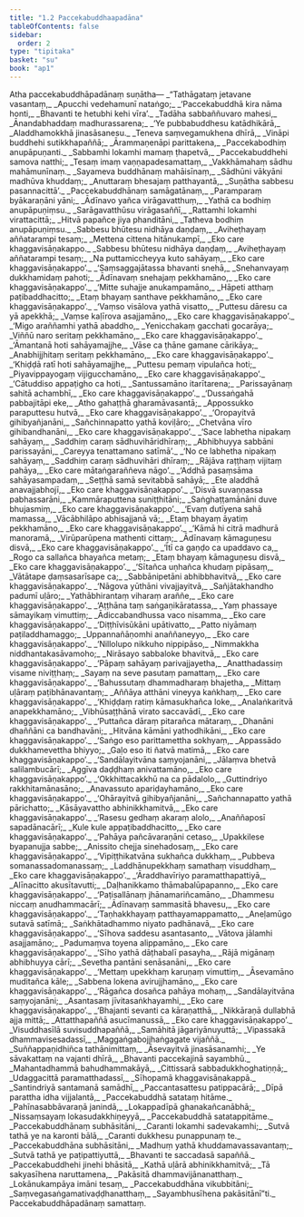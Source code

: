 ```yaml
---
title: "1.2 Paccekabuddhaapadāna"
tableOfContents: false
sidebar:
  order: 2
type: "tipitaka"
basket: "su"
book: "ap1"
---
```



<DynamicBreadcrumb />

<Paragraph number="86" type="center" book="ap1">
Atha paccekabuddhāpadānaṃ suṇātha—
</Paragraph>

<Division number="83" book="ap1" bookNo="20" page="8">

<Paragraph number="87" type="verses" book="ap1">
_“Tathāgataṃ jetavane vasantaṃ,_  
_Apucchi vedehamunī nataṅgo;_  
_‘Paccekabuddhā kira nāma honti,_  
_Bhavanti te hetubhi kehi vīra’._  

</Paragraph>

</Division>
<Division number="84" book="ap1" bookNo="20" page="8">

<Paragraph number="88" type="verses" book="ap1">
_Tadāha sabbaññuvaro mahesi,_  
_Ānandabhaddaṃ madhurassarena;_  
_‘Ye pubbabuddhesu katādhikārā,_  
_Aladdhamokkhā jinasāsanesu._  

</Paragraph>

</Division>
<Division number="85" book="ap1" bookNo="20" page="8">

<Paragraph number="89" type="verses" book="ap1">
_Teneva saṃvegamukhena dhīrā,_  
_Vināpi buddhehi sutikkhapaññā;_  
_Ārammaṇenāpi parittakena,_  
_Paccekabodhiṃ anupāpuṇanti._  

</Paragraph>

</Division>
<Division number="86" book="ap1" bookNo="20" page="8">

<Paragraph number="90" type="verses" book="ap1">
_Sabbamhi lokamhi mamaṃ ṭhapetvā,_  
_Paccekabuddhehi samova natthi;_  
_Tesaṃ imaṃ vaṇṇapadesamattaṃ,_  
_Vakkhāmahaṃ sādhu mahāmunīnaṃ._  

</Paragraph>

</Division>
<Division number="87" book="ap1" bookNo="20" page="8">

<Paragraph number="91" type="verses" book="ap1">
_Sayameva buddhānaṃ mahāisīnaṃ,_  
_Sādhūni vākyāni madhūva khuddaṃ;_  
_Anuttaraṃ bhesajaṃ patthayantā,_  
_Suṇātha sabbesu pasannacittā’._  

</Paragraph>

</Division>
<Division number="88" book="ap1" bookNo="20" page="8">

<Paragraph number="92" type="verses" book="ap1">
_Paccekabuddhānaṃ samāgatānaṃ,_  
_Paramparaṃ byākaraṇāni yāni;_  
_Ādīnavo yañca virāgavatthuṃ,_  
_Yathā ca bodhiṃ anupāpuṇiṃsu._  

</Paragraph>

</Division>
<Division number="89" book="ap1" bookNo="20" page="9">

<Paragraph number="93" type="verses" book="ap1">
_Sarāgavatthūsu virāgasaññī,_  
_Rattamhi lokamhi virattacittā;_  
_Hitvā papañce jiya phanditāni,_  
_Tatheva bodhiṃ anupāpuṇiṃsu._  

</Paragraph>

</Division>
<Division number="90" book="ap1" bookNo="20" page="9">

<Paragraph number="94" type="verses" book="ap1">
_Sabbesu bhūtesu nidhāya daṇḍaṃ,_  
_Aviheṭhayaṃ aññatarampi tesaṃ;_  
_Mettena cittena hitānukampī,_  
_Eko care khaggavisāṇakappo._  

</Paragraph>

</Division>
<Division number="91" book="ap1" bookNo="20" page="9">

<Paragraph number="95" type="verses" book="ap1">
_Sabbesu bhūtesu nidhāya daṇḍaṃ,_  
_Aviheṭhayaṃ aññatarampi tesaṃ;_  
_Na puttamiccheyya kuto sahāyaṃ,_  
_Eko care khaggavisāṇakappo’._  

</Paragraph>

</Division>
<Division number="92" book="ap1" bookNo="20" page="9">

<Paragraph number="96" type="verses" book="ap1">
_‘Saṃsaggajātassa bhavanti snehā,_  
_Snehanvayaṃ dukkhamidaṃ pahoti;_  
_Ādīnavaṃ snehajaṃ pekkhamāno,_  
_Eko care khaggavisāṇakappo’._  

</Paragraph>

</Division>
<Division number="93" book="ap1" bookNo="20" page="9">

<Paragraph number="97" type="verses" book="ap1">
_‘Mitte suhajje anukampamāno,_  
_Hāpeti atthaṃ paṭibaddhacitto;_  
_Etaṃ bhayaṃ santhave pekkhamāno,_  
_Eko care khaggavisāṇakappo’._  

</Paragraph>

</Division>
<Division number="94" book="ap1" bookNo="20" page="9">

<Paragraph number="98" type="verses" book="ap1">
_‘Vaṃso visālova yathā visatto,_  
_Puttesu dāresu ca yā apekkhā;_  
_Vaṃse kaḷīrova asajjamāno,_  
_Eko care khaggavisāṇakappo’._  

</Paragraph>

</Division>
<Division number="95" book="ap1" bookNo="20" page="9">

<Paragraph number="99" type="verses" book="ap1">
_‘Migo araññamhi yathā abaddho,_  
_Yenicchakaṃ gacchati gocarāya;_  
_Viññū naro seritaṃ pekkhamāno,_  
_Eko care khaggavisāṇakappo’._  

</Paragraph>

</Division>
<Division number="96" book="ap1" bookNo="20" page="10">

<Paragraph number="100" type="verses" book="ap1">
_‘Āmantanā hoti sahāyamajjhe,_  
_Vāse ca ṭhāne gamane cārikāya;_  
_Anabhijjhitaṃ seritaṃ pekkhamāno,_  
_Eko care khaggavisāṇakappo’._  

</Paragraph>

</Division>
<Division number="97" book="ap1" bookNo="20" page="10">

<Paragraph number="101" type="verses" book="ap1">
_‘Khiḍḍā ratī hoti sahāyamajjhe,_  
_Puttesu pemaṃ vipulañca hoti;_  
_Piyavippayogaṃ vijigucchamāno,_  
_Eko care khaggavisāṇakappo’._  

</Paragraph>

</Division>
<Division number="98" book="ap1" bookNo="20" page="10">

<Paragraph number="102" type="verses" book="ap1">
_‘Cātuddiso appaṭigho ca hoti,_  
_Santussamāno itarītarena;_  
_Parissayānaṃ sahitā achambhī,_  
_Eko care khaggavisāṇakappo’._  

</Paragraph>

</Division>
<Division number="99" book="ap1" bookNo="20" page="10">

<Paragraph number="103" type="verses" book="ap1">
_‘Dussaṅgahā pabbajitāpi eke,_  
_Atho gahaṭṭhā gharamāvasantā;_  
_Appossukko paraputtesu hutvā,_  
_Eko care khaggavisāṇakappo’._  

</Paragraph>

</Division>
<Division number="100" book="ap1" bookNo="20" page="10">

<Paragraph number="104" type="verses" book="ap1">
_‘Oropayitvā gihibyañjanāni,_  
_Sañchinnapatto yathā koviḷāro;_  
_Chetvāna vīro gihibandhanāni,_  
_Eko care khaggavisāṇakappo’._  

</Paragraph>

</Division>
<Division number="101" book="ap1" bookNo="20" page="10">

<Paragraph number="105" type="verses" book="ap1">
_‘Sace labhetha nipakaṃ sahāyaṃ,_  
_Saddhiṃ caraṃ sādhuvihāridhīraṃ;_  
_Abhibhuyya sabbāni parissayāni,_  
_Careyya tenattamano satīmā’._  

</Paragraph>

</Division>
<Division number="102" book="ap1" bookNo="20" page="10">

<Paragraph number="106" type="verses" book="ap1">
_‘No ce labhetha nipakaṃ sahāyaṃ,_  
_Saddhiṃ caraṃ sādhuvihāri dhīraṃ;_  
_Rājāva raṭṭhaṃ vijitaṃ pahāya,_  
_Eko care mātaṅgaraññeva nāgo’._  

</Paragraph>

</Division>
<Division number="103" book="ap1" bookNo="20" page="11">

<Paragraph number="107" type="verses" book="ap1">
_‘Addhā pasaṃsāma sahāyasampadaṃ,_  
_Seṭṭhā samā sevitabbā sahāyā;_  
_Ete aladdhā anavajjabhojī,_  
_Eko care khaggavisāṇakappo’._  

</Paragraph>

</Division>
<Division number="104" book="ap1" bookNo="20" page="11">

<Paragraph number="108" type="verses" book="ap1">
_‘Disvā suvaṇṇassa pabhassarāni,_  
_Kammāraputtena suniṭṭhitāni;_  
_Saṅghaṭṭamānāni duve bhujasmiṃ,_  
_Eko care khaggavisāṇakappo’._  

</Paragraph>

</Division>
<Division number="105" book="ap1" bookNo="20" page="11">

<Paragraph number="109" type="verses" book="ap1">
_‘Evaṃ dutīyena sahā mamassa,_  
_Vācābhilāpo abhisajjanā vā;_  
_Etaṃ bhayaṃ āyatiṃ pekkhamāno,_  
_Eko care khaggavisāṇakappo’._  

</Paragraph>

</Division>
<Division number="106" book="ap1" bookNo="20" page="11">

<Paragraph number="110" type="verses" book="ap1">
_‘Kāmā hi citrā madhurā manoramā,_  
_Virūparūpena mathenti cittaṃ;_  
_Ādīnavaṃ kāmaguṇesu disvā,_  
_Eko care khaggavisāṇakappo’._  

</Paragraph>

</Division>
<Division number="107" book="ap1" bookNo="20" page="11">

<Paragraph number="111" type="verses" book="ap1">
_‘Ītī ca gaṇḍo ca upaddavo ca,_  
_Rogo ca sallañca bhayañca metaṃ;_  
_Etaṃ bhayaṃ kāmaguṇesu disvā,_  
_Eko care khaggavisāṇakappo’._  

</Paragraph>

</Division>
<Division number="108" book="ap1" bookNo="20" page="11">

<Paragraph number="112" type="verses" book="ap1">
_‘Sītañca uṇhañca khudaṃ pipāsaṃ,_  
_Vātātape ḍaṃsasarīsape ca;_  
_Sabbānipetāni abhibbhavitvā,_  
_Eko care khaggavisāṇakappo’._  

</Paragraph>

</Division>
<Division number="109" book="ap1" bookNo="20" page="11">

<Paragraph number="113" type="verses" book="ap1">
_‘Nāgova yūthāni vivajjayitvā,_  
_Sañjātakhandho padumī uḷāro;_  
_Yathābhirantaṃ viharaṃ araññe,_  
_Eko care khaggavisāṇakappo’._  

</Paragraph>

</Division>
<Division number="110" book="ap1" bookNo="20" page="12">

<Paragraph number="114" type="verses" book="ap1">
_‘Aṭṭhāna taṃ saṅgaṇikāratassa,_  
_Yaṃ phassaye sāmayikaṃ vimuttiṃ;_  
_Ādiccabandhussa vaco nisamma,_  
_Eko care khaggavisāṇakappo’._  

</Paragraph>

</Division>
<Division number="111" book="ap1" bookNo="20" page="12">

<Paragraph number="115" type="verses" book="ap1">
_‘Diṭṭhīvisūkāni upātivatto,_  
_Patto niyāmaṃ paṭiladdhamaggo;_  
_Uppannañāṇomhi anaññaneyyo,_  
_Eko care khaggavisāṇakappo’._  

</Paragraph>

</Division>
<Division number="112" book="ap1" bookNo="20" page="12">

<Paragraph number="116" type="verses" book="ap1">
_‘Nillolupo nikkuho nippipāso,_  
_Nimmakkha niddhantakasāvamoho;_  
_Nirāsayo sabbaloke bhavitvā,_  
_Eko care khaggavisāṇakappo’._  

</Paragraph>

</Division>
<Division number="113" book="ap1" bookNo="20" page="12">

<Paragraph number="117" type="verses" book="ap1">
_‘Pāpaṃ sahāyaṃ parivajjayetha,_  
_Anatthadassiṃ visame niviṭṭhaṃ;_  
_Sayaṃ na seve pasutaṃ pamattaṃ,_  
_Eko care khaggavisāṇakappo’._  

</Paragraph>

</Division>
<Division number="114" book="ap1" bookNo="20" page="12">

<Paragraph number="118" type="verses" book="ap1">
_‘Bahussutaṃ dhammadharaṃ bhajetha,_  
_Mittaṃ uḷāraṃ paṭibhānavantaṃ;_  
_Aññāya atthāni vineyya kaṅkhaṃ,_  
_Eko care khaggavisāṇakappo’._  

</Paragraph>

</Division>
<Division number="115" book="ap1" bookNo="20" page="12">

<Paragraph number="119" type="verses" book="ap1">
_‘Khiḍḍaṃ ratiṃ kāmasukhañca loke,_  
_Analaṅkaritvā anapekkhamāno;_  
_Vibhūsaṭṭhānā virato saccavādī,_  
_Eko care khaggavisāṇakappo’._  

</Paragraph>

</Division>
<Division number="116" book="ap1" bookNo="20" page="12">

<Paragraph number="120" type="verses" book="ap1">
_‘Puttañca dāraṃ pitarañca mātaraṃ,_  
_Dhanāni dhaññāni ca bandhavāni;_  
_Hitvāna kāmāni yathodhikāni,_  
_Eko care khaggavisāṇakappo’._  

</Paragraph>

</Division>
<Division number="117" book="ap1" bookNo="20" page="13">

<Paragraph number="121" type="verses" book="ap1">
_‘Saṅgo eso parittamettha sokhyaṃ,_  
_Appassādo dukkhamevettha bhiyyo;_  
_Gaḷo eso iti ñatvā matimā,_  
_Eko care khaggavisāṇakappo’._  

</Paragraph>

</Division>
<Division number="118" book="ap1" bookNo="20" page="13">

<Paragraph number="122" type="verses" book="ap1">
_‘Sandālayitvāna saṃyojanāni,_  
_Jālaṃva bhetvā salilambucārī;_  
_Aggīva daḍḍhaṃ anivattamāno,_  
_Eko care khaggavisāṇakappo’._  

</Paragraph>

</Division>
<Division number="119" book="ap1" bookNo="20" page="13">

<Paragraph number="123" type="verses" book="ap1">
_‘Okkhittacakkhū na ca pādalolo,_  
_Guttindriyo rakkhitamānasāno;_  
_Anavassuto apariḍayhamāno,_  
_Eko care khaggavisāṇakappo’._  

</Paragraph>

</Division>
<Division number="120" book="ap1" bookNo="20" page="13">

<Paragraph number="124" type="verses" book="ap1">
_‘Ohārayitvā gihibyañjanāni,_  
_Sañchannapatto yathā pārichatto;_  
_Kāsāyavattho abhinikkhamitvā,_  
_Eko care khaggavisāṇakappo’._  

</Paragraph>

</Division>
<Division number="121" book="ap1" bookNo="20" page="13">

<Paragraph number="125" type="verses" book="ap1">
_‘Rasesu gedhaṃ akaraṃ alolo,_  
_Anaññaposī sapadānacārī;_  
_Kule kule appaṭibaddhacitto,_  
_Eko care khaggavisāṇakappo’._  

</Paragraph>

</Division>
<Division number="122" book="ap1" bookNo="20" page="13">

<Paragraph number="126" type="verses" book="ap1">
_‘Pahāya pañcāvaraṇāni cetaso,_  
_Upakkilese byapanujja sabbe;_  
_Anissito chejja sinehadosaṃ,_  
_Eko care khaggavisāṇakappo’._  

</Paragraph>

</Division>
<Division number="123" book="ap1" bookNo="20" page="13">

<Paragraph number="127" type="verses" book="ap1">
_‘Vipiṭṭhikatvāna sukhañca dukkhaṃ,_  
_Pubbeva somanassadomanassaṃ;_  
_Laddhānupekkhaṃ samathaṃ visuddhaṃ,_  
_Eko care khaggavisāṇakappo’._  

</Paragraph>

</Division>
<Division number="124" book="ap1" bookNo="20" page="14">

<Paragraph number="128" type="verses" book="ap1">
_‘Āraddhavīriyo paramatthapattiyā,_  
_Alīnacitto akusītavutti;_  
_Daḷhanikkamo thāmabalūpapanno,_  
_Eko care khaggavisāṇakappo’._  

</Paragraph>

</Division>
<Division number="125" book="ap1" bookNo="20" page="14">

<Paragraph number="129" type="verses" book="ap1">
_‘Paṭisallānaṃ jhānamariñcamāno,_  
_Dhammesu niccaṃ anudhammacārī;_  
_Ādīnavaṃ sammasitā bhavesu,_  
_Eko care khaggavisāṇakappo’._  

</Paragraph>

</Division>
<Division number="126" book="ap1" bookNo="20" page="14">

<Paragraph number="130" type="verses" book="ap1">
_‘Taṇhakkhayaṃ patthayamappamatto,_  
_Aneḷamūgo sutavā satīmā;_  
_Saṅkhātadhammo niyato padhānavā,_  
_Eko care khaggavisāṇakappo’._  

</Paragraph>

</Division>
<Division number="127" book="ap1" bookNo="20" page="14">

<Paragraph number="131" type="verses" book="ap1">
_‘Sīhova saddesu asantasanto,_  
_Vātova jālamhi asajjamāno;_  
_Padumaṃva toyena alippamāno,_  
_Eko care khaggavisāṇakappo’._  

</Paragraph>

</Division>
<Division number="128" book="ap1" bookNo="20" page="14">

<Paragraph number="132" type="verses" book="ap1">
_‘Sīho yathā dāṭhabalī pasayha,_  
_Rājā migānaṃ abhibhuyya cārī;_  
_Sevetha pantāni senāsanāni,_  
_Eko care khaggavisāṇakappo’._  

</Paragraph>

</Division>
<Division number="129" book="ap1" bookNo="20" page="14">

<Paragraph number="133" type="verses" book="ap1">
_‘Mettaṃ upekkhaṃ karuṇaṃ vimuttiṃ,_  
_Āsevamāno muditañca kāle;_  
_Sabbena lokena avirujjhamāno,_  
_Eko care khaggavisāṇakappo’._  

</Paragraph>

</Division>
<Division number="130" book="ap1" bookNo="20" page="14">

<Paragraph number="134" type="verses" book="ap1">
_‘Rāgañca dosañca pahāya mohaṃ,_  
_Sandālayitvāna saṃyojanāni;_  
_Asantasaṃ jīvitasaṅkhayamhi,_  
_Eko care khaggavisāṇakappo’._  

</Paragraph>

</Division>
<Division number="131" book="ap1" bookNo="20" page="15">

<Paragraph number="135" type="verses" book="ap1">
_‘Bhajanti sevanti ca kāraṇatthā,_  
_Nikkāraṇā dullabhā ajja mittā;_  
_Attatthapaññā asucīmanussā,_  
_Eko care khaggavisāṇakappo’._  

</Paragraph>

</Division>
<Division number="132" book="ap1" bookNo="20" page="15">

<Paragraph number="136" type="verses" book="ap1">
_Visuddhasīlā suvisuddhapaññā,_  
_Samāhitā jāgariyānuyuttā;_  
_Vipassakā dhammavisesadassī,_  
_Maggaṅgabojjhaṅgagate vijaññā._  

</Paragraph>

</Division>
<Division number="133" book="ap1" bookNo="20" page="15">

<Paragraph number="137" type="verses" book="ap1">
_Suññappaṇidhiñca tathānimittaṃ,_  
_Āsevayitvā jinasāsanamhi;_  
_Ye sāvakattaṃ na vajanti dhīrā,_  
_Bhavanti paccekajinā sayambhū._  

</Paragraph>

</Division>
<Division number="134" book="ap1" bookNo="20" page="15">

<Paragraph number="138" type="verses" book="ap1">
_Mahantadhammā bahudhammakāyā,_  
_Cittissarā sabbadukkhoghatiṇṇā;_  
_Udaggacittā paramatthadassī,_  
_Sīhopamā khaggavisāṇakappā._  

</Paragraph>

</Division>
<Division number="135" book="ap1" bookNo="20" page="15">

<Paragraph number="139" type="verses" book="ap1">
_Santindriyā santamanā samādhī,_  
_Paccantasattesu patippacārā;_  
_Dīpā parattha idha vijjalantā,_  
_Paccekabuddhā satataṃ hitāme._  

</Paragraph>

</Division>
<Division number="136" book="ap1" bookNo="20" page="15">

<Paragraph number="140" type="verses" book="ap1">
_Pahīnasabbāvaraṇā janindā,_  
_Lokappadīpā ghanakañcanābhā;_  
_Nissaṃsayaṃ lokasudakkhiṇeyyā,_  
_Paccekabuddhā satatappitāme._  

</Paragraph>

</Division>
<Division number="137" book="ap1" bookNo="20" page="15">

<Paragraph number="141" type="verses" book="ap1">
_Paccekabuddhānaṃ subhāsitāni,_  
_Caranti lokamhi sadevakamhi;_  
_Sutvā tathā ye na karonti bālā,_  
_Caranti dukkhesu punappunaṃ te._  

</Paragraph>

</Division>
<Division number="138" book="ap1" bookNo="20" page="16">

<Paragraph number="142" type="verses" book="ap1">
_Paccekabuddhāna subhāsitāni,_  
_Madhuṃ yathā khuddamavassavantaṃ;_  
_Sutvā tathā ye paṭipattiyuttā,_  
_Bhavanti te saccadasā sapaññā._  

</Paragraph>

</Division>
<Division number="139" book="ap1" bookNo="20" page="16">

<Paragraph number="143" type="verses" book="ap1">
_Paccekabuddhehi jinehi bhāsitā,_  
_Kathā uḷārā abhinikkhamitvā;_  
_Tā sakyasīhena naruttamena,_  
_Pakāsitā dhammavijānanatthaṃ._  

</Paragraph>

</Division>
<Division number="140" book="ap1" bookNo="20" page="16">

<Paragraph number="144" type="verses" book="ap1">
_Lokānukampāya imāni tesaṃ,_  
_Paccekabuddhāna vikubbitāni;_  
_Saṃvegasaṅgamativaḍḍhanatthaṃ,_  
_Sayambhusīhena pakāsitānī”ti._  


</Paragraph>
</Division>

<Paragraph number="145" type="center" book="ap1">
Paccekabuddhāpadānaṃ samattaṃ.
</Paragraph>